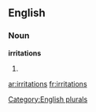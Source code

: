 ==English==

===Noun===
'''irritations'''

# {{plural of|[[irritation]]}}

[[Category:English plurals]]

[[ar:irritations]]
[[fr:irritations]]